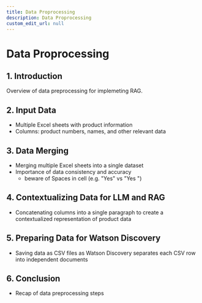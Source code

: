```yaml
---
title: Data Proprocessing
description: Data Proprocessing
custom_edit_url: null
---
```


# Data Proprocessing

## 1. Introduction
Overview of data preprocessing for implemeting RAG.
## 2. Input Data
- Multiple Excel sheets with product information
- Columns: product numbers, names, and other relevant data
## 3. Data Merging
- Merging multiple Excel sheets into a single dataset
- Importance of data consistency and accuracy
    - beware of Spaces in cell (e.g. "Yes" vs "Yes ")
## 4. Contextualizing Data for LLM and RAG
- Concatenating columns into a single paragraph to create a contextualized representation of product data
## 5. Preparing Data for Watson Discovery
- Saving data as CSV files as Watson Discovery separates each CSV row into independent documents
## 6. Conclusion
- Recap of data preprocessing steps 